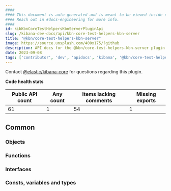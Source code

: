 ```yaml
---
####
#### This document is auto-generated and is meant to be viewed inside our experimental, new docs system.
#### Reach out in #docs-engineering for more info.
####
id: kibKbnCoreTestHelpersKbnServerPluginApi
slug: /kibana-dev-docs/api/kbn-core-test-helpers-kbn-server
title: "@kbn/core-test-helpers-kbn-server"
image: https://source.unsplash.com/400x175/?github
description: API docs for the @kbn/core-test-helpers-kbn-server plugin
date: 2023-09-08
tags: ['contributor', 'dev', 'apidocs', 'kibana', '@kbn/core-test-helpers-kbn-server']
---
```




Contact [@elastic/kibana-core](https://github.com/orgs/elastic/teams/kibana-core) for questions regarding this plugin.

**Code health stats**

| Public API count  | Any count | Items lacking comments | Missing exports |
|-------------------|-----------|------------------------|-----------------|
| 61 | 1 | 54 | 1 |

## Common

### Objects
<DocDefinitionList data={kbnCoreTestHelpersKbnServerObj.common.objects}/>

### Functions
<DocDefinitionList data={kbnCoreTestHelpersKbnServerObj.common.functions}/>

### Interfaces
<DocDefinitionList data={kbnCoreTestHelpersKbnServerObj.common.interfaces}/>

### Consts, variables and types
<DocDefinitionList data={kbnCoreTestHelpersKbnServerObj.common.misc}/>

